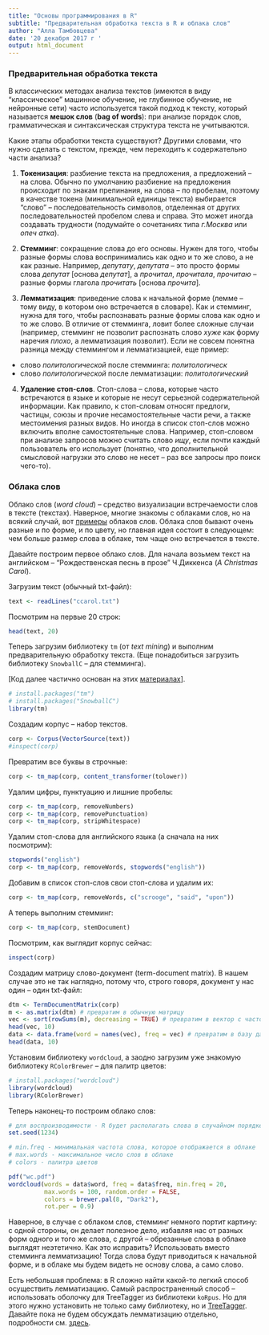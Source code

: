 ```yaml
---
title: "Основы программирования в R"
subtitle: "Предварительная обработка текста в R и облака слов"
author: "Алла Тамбовцева"
date: '20 декабря 2017 г '
output: html_document
---
```


### Предварительная обработка текста

В классических методах анализа текстов (имеются в виду "классическое" машинное обучение, не глубинное обучение, не нейронные сети) часто используется такой подход к тексту, который называется **мешок слов** (**bag of words**): при анализе порядок слов, грамматическая и синтаксическая структура текста не учитываются. 

Какие этапы обработки текста существуют? Другими словами, что нужно сделать с текстом, прежде, чем переходить к содержательно части анализа?

1. **Токенизация**: разбиение текста на предложения, а предложений -- на слова. Обычно по умолчанию разбиение на предложения происходит по знакам препинания, на слова -- по пробелам, поэтому в качестве токена (минимальной единицы текста) выбирается "слово" -- последовательность символов, отделенная от других последовательностей пробелом слева и справа. Это может иногда создавать трудности (подумайте о сочетаниях типа *г.Москва* или *опеч атка*).

2. **Стемминг**: сокращение слова до его основы. Нужен для того, чтобы разные формы слова воспринимались как одно и то же слово, а не как разные. Например, *депутату*, *депутата* -- это просто формы слова *депутат* [основа *депутат*], а *прочитал*, *прочитала*, *прочитаю* -- разные формы глагола *прочитать* [основа *прочита*]. 

3. **Лемматизация**: приведение слова к начальной форме (лемме -- тому виду, в котором оно встречается в словаре). Как и стемминг, нужна для того, чтобы распознавать разные формы слова как одно и то же слово. В отличие от стемминга, ловит более сложные случаи (например, стемминг не позволит распознать слово *хуже* как форму наречия *плохо*, а лемматизация позволит). Если не совсем понятна разница между стеммингом и лемматизацией, еще пример:

* слово *политологической* после стемминга: *политологическ*
* слово *политологической* после лемматизации: *политологический*

4. **Удаление стоп-слов**. Стоп-слова -- слова, которые часто встречаются в языке и которые не несут серьезной содержательной информации. Как правило, к стоп-словам относят предлоги, частицы, союзы и прочие несамостоятельные части речи, а также местоимения разных видов. Но иногда в список стоп-слов можно включить вполне самостоятельные слова. Например, стоп-словом при анализе запросов можно считать слово *ищу*, если почти каждый пользователь его использует (понятно, что дополнительной смысловой нагрузки это слово не несет -- раз все запросы про поиск чего-то).

### Облака слов

Облако слов (*word cloud*) -- средство визуализации встречаемости слов в тексте (текстах). Наверное, многие знакомы с облаками слов, но на всякий случай, вот [примеры](https://www.wordclouds.com/gallery/) облаков слов. Облака слов бывают очень разные и по форме, и по цвету, но главная идея состоит в следующем: чем больше размер слова в облаке, тем чаще оно встречается в тексте. 

Давайте построим первое облако слов. Для начала возьмем текст на английском -- "Рождественская песнь в прозе" Ч.Диккенса (*A Christmas Carol*). 

Загрузим текст (обычный txt-файл):

```r
text <- readLines("ccarol.txt") 
```

Посмотрим на первые 20 строк:

```r
head(text, 20)
```

Теперь загрузим библиотеку `tm` (от *text mining*) и выполним предварительную обработку текста. (Еще понадобиться загрузить библиотеку `SnowballC` -- для стемминга).

[Код далее частично основан на этих [материалах](http://www.sthda.com/english/wiki/text-mining-and-word-cloud-fundamentals-in-r-5-simple-steps-you-should-know)].

```r
# install.packages("tm")
# install.packages("SnowballC") 
library(tm)
```

Создадим корпус -- набор текстов.

```r
corp <- Corpus(VectorSource(text))
#inspect(corp)
```

Превратим все буквы в строчные:

```r
corp <- tm_map(corp, content_transformer(tolower))
```

Удалим цифры, пунктуацию и лишние пробелы:

```r
corp <- tm_map(corp, removeNumbers)
corp <- tm_map(corp, removePunctuation)
corp <- tm_map(corp, stripWhitespace)
```

Удалим стоп-слова для английского языка (а сначала на них посмотрим): 

```r
stopwords("english")
corp <- tm_map(corp, removeWords, stopwords("english"))
```

Добавим в список стоп-слов свои стоп-слова и удалим их:

```r
corp <- tm_map(corp, removeWords, c("scrooge", "said", "upon"))
```

А теперь выполним стемминг:

```r
corp <- tm_map(corp, stemDocument)
```

Посмотрим, как выглядит корпус сейчас:

```r
inspect(corp)
```

Создадим матрицу слово-документ (term-document matrix). В нашем случае это не так наглядно, потому что, строго говоря, документ у нас один -- один txt-файл:

```r
dtm <- TermDocumentMatrix(corp)
m <- as.matrix(dtm) # превратим в обычную матрицу
vec <- sort(rowSums(m), decreasing = TRUE) # превратим в вектор с частотами, отсортированный по убыванию
head(vec, 10)
data <- data.frame(word = names(vec), freq = vec) # превратим в базу данных
head(data, 10) 
```

Установим библиотеку `wordcloud`, а заодно загрузим уже знакомую библиотеку `RColorBrewer` -- для палитр цветов:

```r
# install.packages("wordcloud")
library(wordcloud)
library(RColorBrewer)
```

Теперь наконец-то построим облако слов:

```r
# для воспроизводимости - R будет располагать слова в случайном порядке
set.seed(1234) 

# min.freq - минимальная частота слова, которое отображается в облаке
# max.words - максимальное число слов в облаке
# colors - палитра цветов

pdf("wc.pdf")
wordcloud(words = data$word, freq = data$freq, min.freq = 20,
          max.words = 100, random.order = FALSE, 
          colors = brewer.pal(8, "Dark2"),
          rot.per = 0.9)
```

Наверное, в случае с облаком слов, стемминг немного портит картину: с одной стороны, он делает полезное дело, избавляя нас от разных форм одного и того же слова, с другой -- обрезанные слова в облаке выглядят неэтетично. Как это исправить? Использовать вместо стемминга лемматизацию! Тогда слова будут приводиться к начальной форме, и в облаке мы будем видеть не основу слова, а само слово.

Есть небольшая проблема: в R сложно найти какой-то легкий способ осуществить лемматизацию. Самый распространенный способ -- использовать оболочку для TreeTagger из библиотеки `koRpus`. Но для этого нужно установить не только саму библиотеку, но и [TreeTagger](http://www.cis.uni-muenchen.de/~schmid/tools/TreeTagger/). Давайте пока не будем обсуждать лемматизацию отдельно, подробности см. [здесь](http://www.bernhardlearns.com/2017/04/cleaning-words-with-r-stemming.html). 



